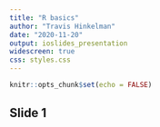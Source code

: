 ```yaml
---
title: "R basics"
author: "Travis Hinkelman"
date: "2020-11-20"
output: ioslides_presentation
widescreen: true
css: styles.css
---
```


```r
knitr::opts_chunk$set(echo = FALSE)
```

## Slide 1

